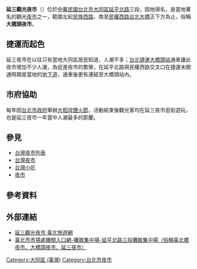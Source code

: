 {{unreferenced|time=2014-07-13T06:47:37+00:00}}
{{Infobox retail market
| retail_market_name = 延三觀光夜市
| image              = 
| image_width        = 
| caption            = 
| location           = 
| coordinates        = 
| address            = {{ROC-TWN}}<br>[[臺北市|臺北市]][[大同區_(臺灣)|大同區]][[延平北路|延平北路]]三段
| opening_date       = 
| closing_date       = 
| developer          = 
| manager            = 
| owner              = 
| architect          = 
| environment_type   = 
| goods_sold         = 夜市小吃
| normal_market_days = 
| number_of_tenants  = 
| floor_area         = 
| parking            = 
| website            = 
| belowstyle         = 
| footnotes          = 
}}'''延三觀光夜市'''（{{lang-en|Yanping North Road Tourist Night Market}}）位於[[中華民國|中華民國]][[台北市|台北市]][[大同區_(臺灣)|大同區]][[延平北路|延平北路]]三段，因地得名，是當地著名的觀光[[夜市|夜市]]之一，範圍北起[[民族西路|民族西路]]、南至[[民權西路|民權西路]][[台北大橋|台北大橋]]正下方為止，俗稱'''大橋頭夜市'''。

==捷運而起色==
延三夜市在以往只有當地大同區居民知道，人潮不多；[[台北捷運|台北捷運]][[大橋頭站|大橋頭站]]通車讓此夜市增加不少人潮，為促進夜市的繁榮，在延平北路與民權西路交叉口在捷運未開通時期是當地的[[地下道|地下道]]，通車後更有連結至大橋頭站內。

==市府協助==
每年因[[台北市政府|台北市政府]]舉辦[[大稻埕煙火節|大稻埕煙火節]]，活動結束後觀光客均在延三夜市逛街遊玩，也是延三夜市一年當中人潮最多的節慶。

==參見==
* [[台灣夜市列表|台灣夜市列表]]
* [[台灣夜市|台灣夜市]]
* [[台灣小吃|台灣小吃]]
* [[夜市|夜市]]

==參考資料==
{{reflist}}

==外部連結==
*[https://www.travel.taipei/zh-tw/attraction/details/1570 延三觀光夜市  臺北旅遊網] {{Wayback|url=https://www.travel.taipei/zh-tw/attraction/details/1570 |date=20190422185014 }}
*[https://www.tcma.gov.taipei/News_Content.aspx?n=FAC14AD2DE4E01A4&sms=32F7BA052C5CA548&s=3465654D959E7A0E 臺北市市場處機關入口網-攤販集中場-延平北路三段攤販集中場（俗稱臺北橋夜市、大橋頭夜市、延三夜市）] {{Wayback|url=https://www.tcma.gov.taipei/News_Content.aspx?n=FAC14AD2DE4E01A4&sms=32F7BA052C5CA548&s=3465654D959E7A0E |date=20201118021722 }}

{{台灣小作品}}

[[Category:大同區_(臺灣)|Category:大同區 (臺灣)]]
[[Category:台北市夜市|Category:台北市夜市]]